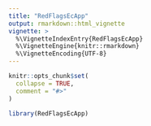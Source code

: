 ```yaml
---
title: "RedFlagsEcApp"
output: rmarkdown::html_vignette
vignette: >
  %\VignetteIndexEntry{RedFlagsEcApp}
  %\VignetteEngine{knitr::rmarkdown}
  %\VignetteEncoding{UTF-8}
---
```


```r
knitr::opts_chunk$set(
  collapse = TRUE,
  comment = "#>"
)
```

```r
library(RedFlagsEcApp)
```
